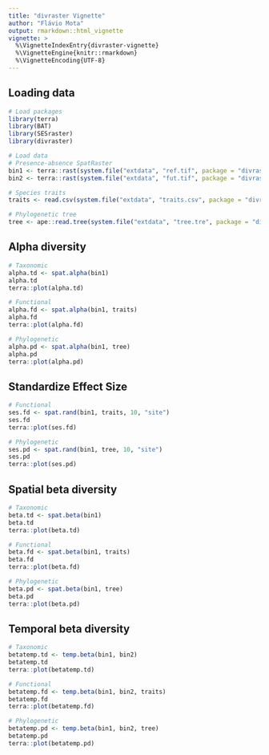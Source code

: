 ```yaml
---
title: "divraster Vignette"
author: "Flávio Mota"
output: rmarkdown::html_vignette
vignette: >
  %\VignetteIndexEntry{divraster-vignette}
  %\VignetteEngine{knitr::rmarkdown}
  %\VignetteEncoding{UTF-8}
---
```


## Loading data
```r
# Load packages
library(terra)
library(BAT)
library(SESraster)
library(divraster)

# Load data
# Presence-absence SpatRaster
bin1 <- terra::rast(system.file("extdata", "ref.tif", package = "divraster"))
bin2 <- terra::rast(system.file("extdata", "fut.tif", package = "divraster"))

# Species traits
traits <- read.csv(system.file("extdata", "traits.csv", package = "divraster"), row.names = 1)

# Phylogenetic tree
tree <- ape::read.tree(system.file("extdata", "tree.tre", package = "divraster"))
```

## Alpha diversity
```r
# Taxonomic
alpha.td <- spat.alpha(bin1)
alpha.td
terra::plot(alpha.td)

# Functional
alpha.fd <- spat.alpha(bin1, traits)
alpha.fd
terra::plot(alpha.fd)

# Phylogenetic
alpha.pd <- spat.alpha(bin1, tree)
alpha.pd
terra::plot(alpha.pd)
```

## Standardize Effect Size
```r
# Functional
ses.fd <- spat.rand(bin1, traits, 10, "site")
ses.fd
terra::plot(ses.fd)

# Phylogenetic
ses.pd <- spat.rand(bin1, tree, 10, "site")
ses.pd
terra::plot(ses.pd)
```

## Spatial beta diversity
```r
# Taxonomic
beta.td <- spat.beta(bin1)
beta.td
terra::plot(beta.td)

# Functional
beta.fd <- spat.beta(bin1, traits)
beta.fd
terra::plot(beta.fd)

# Phylogenetic
beta.pd <- spat.beta(bin1, tree)
beta.pd
terra::plot(beta.pd)
```

## Temporal beta diversity
```r
# Taxonomic
betatemp.td <- temp.beta(bin1, bin2)
betatemp.td
terra::plot(betatemp.td)

# Functional
betatemp.fd <- temp.beta(bin1, bin2, traits)
betatemp.fd
terra::plot(betatemp.fd)

# Phylogenetic
betatemp.pd <- temp.beta(bin1, bin2, tree)
betatemp.pd
terra::plot(betatemp.pd)
```
